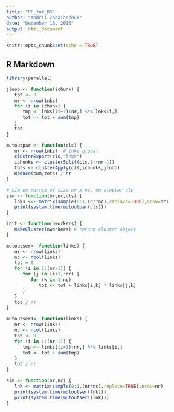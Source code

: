 ```yaml
---
title: "PP_for_DS"
author: "Andrii Zadaianchuk"
date: "December 16, 2016"
output: html_document
---
```


```r
knitr::opts_chunk$set(echo = TRUE)
```

## R Markdown


```r
library(parallel)

jloop <- function(ichunk) {
   tot <- 0
   nr <- nrow(lnks)
   for (i in ichunk) {
      tmp <- lnks[(i+1):nr,] %*% lnks[i,]
      tot <- tot + sum(tmp)
   }
   tot
}

mutoutpar <- function(cls) {
   nr <- nrow(lnks)  # lnks global
   clusterExport(cls,"lnks")
   ichunks <- clusterSplit(cls,1:(nr-1))
   tots <- clusterApply(cls,ichunks,jloop)
   Reduce(sum,tots) / nr
}

# sim on matrix of size nr x nc, on cluster cls
sim <- function(nr,nc,cls) {
   lnks <<- matrix(sample(0:1,(nr*nc),replace=TRUE),nrow=nr)
   print(system.time(mutoutpar(cls)))
}

init <- function(nworkers) {
   makeCluster(nworkers) # return cluster object
}
```



```r

mutoutser<- function(links) {
   nr <- nrow(links)
   nc <- ncol(links)
   tot = 0
   for (i in 1:(nr-1)) {
      for (j in (i+1):nr) {
         for (k in 1:nc) 
            tot <- tot + links[i,k] * links[j,k]
      }
   }
   tot / nr
}

mutoutser1<- function(links) {
   nr <- nrow(links)
   nc <- ncol(links)
   tot <- 0
   for (i in 1:(nr-1)) {
      tmp <- links[(i+1):nr,] %*% links[i,]
      tot <- tot + sum(tmp)
   }
   tot / nr
}

sim <- function(nr,nc) {
   lnk <- matrix(sample(0:1,(nr*nc),replace=TRUE),nrow=nr)
   print(system.time(mutoutser(lnk)))
   print(system.time(mutoutser1(lnk)))
}

```

